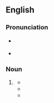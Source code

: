 ==English==

===Pronunciation===
* {{a|US}} {{IPA|en|/bi.ˈɑtʃ/}}
* {{audio|en|En-au-biatch.ogg|Audio (AU)}}

===Noun===
{{en-noun|es}}

# {{lb|en|pejorative|slang|[[gangsta]]|euphemism}} {{alternative form of|en|bitch}}
#* {{quote-text|en|year=2002|author=Natika Waldon|title=Urban Affairs|page=197|passage=“Fuck you, you son of a bitch!” Dana screamed, trying to cover herself. “Fuck your mamma, '''biatch'''!” he said as he kicked his door shut.}}
#* {{quote-text|en|year=2004|author=Greg Fox|title=Coming Clean: The Best and Worst of Dailyconfession.Com|page=76|passage=Something similar happened with ATM machines giving away money in the UK and the people who took advantage are now in prison . . . it's a '''biatch''' I know, but honesty really is the best policy!}}
#* {{quote-text|en|year=2005|author=Matt Stone|title=Go Backpacking!|page=106|passage=This trail isn't merely hell, it's a full blown '''biatch'''!}}